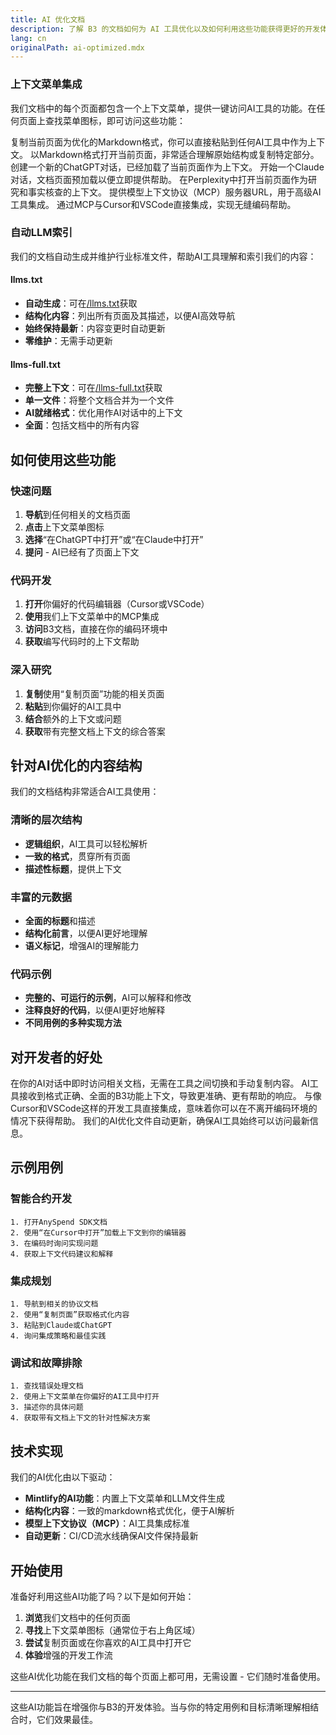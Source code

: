 ```yaml
---
title: AI 优化文档
description: 了解 B3 的文档如何为 AI 工具优化以及如何利用这些功能获得更好的开发体验
lang: cn
originalPath: ai-optimized.mdx
---
```

### 上下文菜单集成

我们文档中的每个页面都包含一个上下文菜单，提供一键访问AI工具的功能。在任何页面上查找菜单图标，即可访问这些功能：

<CardGroup cols={2}>
  <Card title="复制页面" icon="copy">
    复制当前页面为优化的Markdown格式，你可以直接粘贴到任何AI工具中作为上下文。
  </Card>
  <Card title="以Markdown格式查看" icon="eye">
    以Markdown格式打开当前页面，非常适合理解原始结构或复制特定部分。
  </Card>
  <Card title="在ChatGPT中打开" icon="robot">
    创建一个新的ChatGPT对话，已经加载了当前页面作为上下文。
  </Card>
  <Card title="在Claude中打开" icon="brain">
    开始一个Claude对话，文档页面预加载以便立即提供帮助。
  </Card>
  <Card title="在Perplexity中打开" icon="magnifying-glass">
    在Perplexity中打开当前页面作为研究和事实核查的上下文。
  </Card>
  <Card title="MCP集成" icon="plug">
    提供模型上下文协议（MCP）服务器URL，用于高级AI工具集成。
  </Card>
  <Card title="代码编辑器集成" icon="code">
    通过MCP与Cursor和VSCode直接集成，实现无缝编码帮助。
  </Card>
</CardGroup>

### 自动LLM索引

我们的文档自动生成并维护行业标准文件，帮助AI工具理解和索引我们的内容：

#### llms.txt
- **自动生成**：可在[/llms.txt](/llms.txt)获取
- **结构化内容**：列出所有页面及其描述，以便AI高效导航
- **始终保持最新**：内容变更时自动更新
- **零维护**：无需手动更新

#### llms-full.txt
- **完整上下文**：可在[/llms-full.txt](/llms-full.txt)获取  
- **单一文件**：将整个文档合并为一个文件
- **AI就绪格式**：优化用作AI对话中的上下文
- **全面**：包括文档中的所有内容

## 如何使用这些功能

### 快速问题

1. **导航**到任何相关的文档页面
2. **点击**上下文菜单图标
3. **选择**“在ChatGPT中打开”或“在Claude中打开”
4. **提问** - AI已经有了页面上下文

### 代码开发

1. **打开**你偏好的代码编辑器（Cursor或VSCode）
2. **使用**我们上下文菜单中的MCP集成
3. **访问**B3文档，直接在你的编码环境中
4. **获取**编写代码时的上下文帮助

### 深入研究

1. **复制**使用“复制页面”功能的相关页面
2. **粘贴**到你偏好的AI工具中
3. **结合**额外的上下文或问题
4. **获取**带有完整文档上下文的综合答案

## 针对AI优化的内容结构

我们的文档结构非常适合AI工具使用：

### 清晰的层次结构
- **逻辑组织**，AI工具可以轻松解析
- **一致的格式**，贯穿所有页面
- **描述性标题**，提供上下文

### 丰富的元数据
- **全面的标题**和描述
- **结构化前言**，以便AI更好地理解
- **语义标记**，增强AI的理解能力

### 代码示例
- **完整的、可运行的示例**，AI可以解释和修改
- **注释良好的代码**，以便AI更好地解释
- **不同用例的多种实现方法**

## 对开发者的好处

<AccordionGroup>
  <Accordion title="更快的问题解决">
    在你的AI对话中即时访问相关文档，无需在工具之间切换和手动复制内容。
  </Accordion>
  
  <Accordion title="更好的上下文">
    AI工具接收到格式正确、全面的B3功能上下文，导致更准确、更有帮助的响应。
  </Accordion>
  
  <Accordion title="无缝工作流">
    与像Cursor和VSCode这样的开发工具直接集成，意味着你可以在不离开编码环境的情况下获得帮助。
  </Accordion>
  
  <Accordion title="始终是最新的">
    我们的AI优化文件自动更新，确保AI工具始终可以访问最新信息。
  </Accordion>
</AccordionGroup>

## 示例用例

### 智能合约开发
```
1. 打开AnySpend SDK文档
2. 使用“在Cursor中打开”加载上下文到你的编辑器
3. 在编码时询问实现问题
4. 获取上下文代码建议和解释
```

### 集成规划
```
1. 导航到相关的协议文档
2. 使用“复制页面”获取格式化内容
3. 粘贴到Claude或ChatGPT
4. 询问集成策略和最佳实践
```

### 调试和故障排除
```
1. 查找错误处理文档
2. 使用上下文菜单在你偏好的AI工具中打开
3. 描述你的具体问题
4. 获取带有文档上下文的针对性解决方案
```

## 技术实现

我们的AI优化由以下驱动：

- **Mintlify的AI功能**：内置上下文菜单和LLM文件生成
- **结构化内容**：一致的markdown格式优化，便于AI解析
- **模型上下文协议（MCP）**：AI工具集成标准
- **自动更新**：CI/CD流水线确保AI文件保持最新

## 开始使用

准备好利用这些AI功能了吗？以下是如何开始：

1. **浏览**我们文档中的任何页面
2. **寻找**上下文菜单图标（通常位于右上角区域）
3. **尝试**复制页面或在你喜欢的AI工具中打开它
4. **体验**增强的开发工作流

这些AI优化功能在我们文档的每个页面上都可用，无需设置 - 它们随时准备使用。

---

<Note>
这些AI功能旨在增强你与B3的开发体验。当与你的特定用例和目标清晰理解相结合时，它们效果最佳。
</Note>
